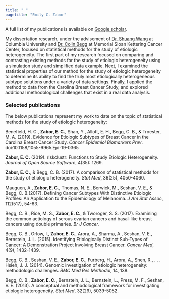 ---
title: " "
pagetitle: "Emily C. Zabor"
---

<link rel="stylesheet" href="styles.css" type="text/css">

A full list of my publications is available on [Google scholar](https://scholar.google.com/citations?user=tLbQTZMAAAAJ&hl=en).

My dissertation research, under the advisement of [Dr. Shuang Wang](https://www.mailman.columbia.edu/people/our-faculty/sw2206) at Columbia University and [Dr. Colin Begg](https://www.mskcc.org/profile/colin-begg) at Memorial Sloan Kettering Cancer Center, focused on statistical methods for the study of etiologic heterogeneity. The first part of my research focused on comparing and contrasting existing methods for the study of etiologic heterogeneity using a simulation study and simplified data example. Next, I examined the statistical properties of our method for the study of etiologic heterogeneity to determine its ability to find the truly most etiologically heterogeneous subtype solutions under a variety of data settings. Finally, I applied the method to data from the Carolina Breast Cancer Study, and explored additional methodological challenges that exist in a real data analysis.

### Selected publications

The below publications represent my work to date on the topic of statistical methods for the study of etiologic heterogeneity:

Benefield, H. C., **Zabor, E. C.**, Shan, Y., Allott, E. H., Begg, C. B., & Troester, M. A. (2019). Evidence for Etiologic Subtypes of Breast Cancer in the Carolina Breast Cancer Study. *Cancer Epidemiol Biomarkers Prev*. doi:10.1158/1055-9965.Epi-19-0365

**Zabor, E. C.** (2019). riskclustr: Functions to Study Etiologic Heterogeneity. *Journal of Open Source Software*, 4(35): 1269.

**Zabor, E. C.**, & Begg, C. B. (2017). A comparison of statistical methods for the study of etiologic heterogeneity. *Stat Med*, 36(25), 4050-4060.

Mauguen, A., **Zabor, E. C.**, Thomas, N. E., Berwick, M., Seshan, V. E., & Begg, C. B.(2017). Defining Cancer Subtypes With Distinctive Etiologic Profiles: An Application to the Epidemiology of Melanoma. *J Am Stat Assoc*, 112(517), 54-63.

Begg, C. B., Rice, M. S., **Zabor, E. C.**, & Tworoger, S. S. (2017). Examining the common aetiology of serous ovarian cancers and basal-like breast cancers using double primaries. *Br J Cancer*.

Begg, C. B., Orlow, I., **Zabor, E. C.**, Arora, A., Sharma, A., Seshan, V. E., Bernstein, J. L. (2015). Identifying Etiologically Distinct Sub-Types of Cancer: A Demonstration Project Involving Breast Cancer. *Cancer Med*, 4(9), 1432-1439.

Begg, C. B., Seshan, V. E., **Zabor, E. C.**, Furberg, H., Arora, A., Shen, R., . . . Hsieh, J. J. (2014). Genomic investigation of etiologic heterogeneity: methodologic challenges. *BMC Med Res Methodol*, 14, 138.

Begg, C. B., **Zabor, E. C.**, Bernstein, J. L., Bernstein, L., Press, M. F., Seshan, V. E. (2013). A conceptual and methodological framework for investigating etiologic heterogeneity. *Stat Med*, 32(29), 5039-5052.